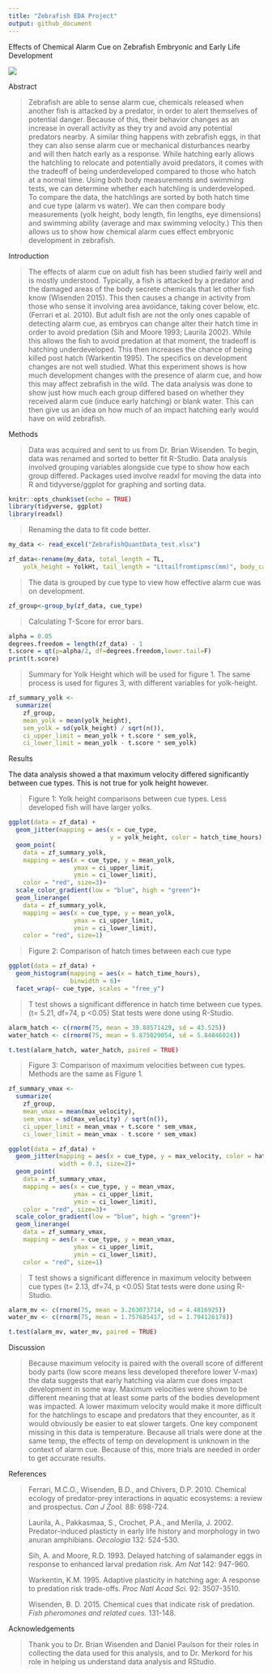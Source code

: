 ```yaml
---
title: "Zebrafish EDA Project"
output: github_document
---
```


Effects of Chemical Alarm Cue on Zebrafish Embryonic and Early Life Development

![](images/Zebrafish.webp)

Abstract

> Zebrafish are able to sense alarm cue, chemicals released when another fish is attacked by a predator, in order to alert themselves of potential danger. Because of this, their behavior changes as an increase in overall activity as they try and avoid any potential predators nearby. A similar thing happens with zebrafish eggs, in that they can also sense alarm cue or mechanical disturbances nearby and will then hatch early as a response. While hatching early allows the hatchling to relocate and potentially avoid predators, it comes with the tradeoff of being underdeveloped compared to those who hatch at a normal time. Using both body measurements and swimming tests, we can determine whether each hatchling is underdeveloped. To compare the data, the hatchlings are sorted by both hatch time and cue type (alarm vs water). We can then compare body measurements (yolk height, body length, fin lengths, eye dimensions) and swimming ability (average and max swimming velocity.) This then allows us to show how chemical alarm cues effect embryonic development in zebrafish.

Introduction

> The effects of alarm cue on adult fish has been studied fairly well and is mostly understood. Typically, a fish is attacked by a predator and the damaged areas of the body secrete chemicals that let other fish know (Wisenden 2015). This then causes a change in activity from those who sense it involving area avoidance, taking cover below, etc. (Ferrari et al. 2010). But adult fish are not the only ones capable of detecting alarm cue, as embryos can change alter their hatch time in order to avoid predation (Sih and Moore 1993; Laurila 2002). While this allows the fish to avoid predation at that moment, the tradeoff is hatching underdeveloped. This then increases the chance of being killed post hatch (Warkentin 1995). The specifics on development changes are not well studied. What this experiment shows is how much development changes with the presence of alarm cue, and how this may affect zebrafish in the wild. The data analysis was done to show just how much each group differed based on whether they received alarm cue (induce early hatching) or blank water. This can then give us an idea on how much of an impact hatching early would have on wild zebrafish.

Methods

> Data was acquired and sent to us from Dr. Brian Wisenden. To begin, data was renamed and sorted to better fit R-Studio. Data analysis involved grouping variables alongside cue type to show how each group differed. Packages used involve readxl for moving the data into R and tidyverse/ggplot for graphing and sorting data.

```r
knitr::opts_chunk$set(echo = TRUE)
library(tidyverse, ggplot)
library(readxl)
```

> Renaming the data to fit code better.

```r
my_data <- read_excel("ZebrafishQuantData_test.xlsx")

zf_data<-rename(my_data, total_length = TL, 
    yolk_height = YolkHt, tail_length = "Lttailfromtipmsc(mm)", body_cavity_lenth = BodyCavLen, trunk_total =   TrunkTotal,head_depth = HeadDpth, caudal_fin_height = CaudHt, trunk_and_fin = "Trunk+Fin", dorsal_fin_height = DorsalFin, dorsal_fin_length = DorsalFinLen, anal_fin_length = AnalFinLen, eye_height = EyeHt, eye_length = EyeLen, hatch_time_hours = "hatchtime(hours)", average_velocity = VelAvg, max_velocity = VelMax, cue_type = W1A2)
```

> The data is grouped by cue type to view how effective alarm cue was on development.

```r
zf_group<-group_by(zf_data, cue_type)
```

> Calculating T-Score for error bars.

```r
alpha = 0.05
degrees.freedom = length(zf_data) - 1
t.score = qt(p=alpha/2, df=degrees.freedom,lower.tail=F)
print(t.score)
```

> Summary for Yolk Height which will be used for figure 1. The same process is used for figures 3, with different variables for yolk-height.

```r
zf_summary_yolk <-
  summarize(
    zf_group, 
    mean_yolk = mean(yolk_height),
    sem_yolk = sd(yolk_height) / sqrt(n()),
    ci_upper_limit = mean_yolk + t.score * sem_yolk,
    ci_lower_limit = mean_yolk - t.score * sem_yolk)
```

Results

The data analysis showed a that maximum velocity differed significantly between cue types. This is not true for yolk height however.

> Figure 1: Yolk height comparisons between cue types. Less developed fish will have larger yolks.

```r
ggplot(data = zf_data) +
  geom_jitter(mapping = aes(x = cue_type, 
                            y = yolk_height, color = hatch_time_hours), width = 0.3)+
  geom_point(
    data = zf_summary_yolk, 
    mapping = aes(x = cue_type, y = mean_yolk, 
                  ymax = ci_upper_limit, 
                  ymin = ci_lower_limit),
    color = "red", size=3)+
  scale_color_gradient(low = "blue", high = "green")+
  geom_linerange(
    data = zf_summary_yolk, 
    mapping = aes(x = cue_type, y = mean_yolk, 
                  ymax = ci_upper_limit, 
                  ymin = ci_lower_limit),
    color = "red", size=1)
```

> Figure 2: Comparison of hatch times between each cue type

```r
ggplot(data = zf_data) +
  geom_histogram(mapping = aes(x = hatch_time_hours), 
                 binwidth = 6)+
  facet_wrap(~ cue_type, scales = "free_y")
```
>T test shows a significant difference in hatch time between cue types. (t= 5.21, df=74, p <0.05) Stat tests were done using R-Studio. 

```r
alarm_hatch <- c(rnorm(75, mean = 39.88571429, sd = 43.525))
water_hatch <- c(rnorm(75, mean = 5.875029054, sd = 5.84846024))

t.test(alarm_hatch, water_hatch, paired = TRUE)
```

> Figure 3: Comparison of maximum velocities between cue types. Methods are the same as Figure 1.

```r
zf_summary_vmax <-
  summarize(
    zf_group, 
    mean_vmax = mean(max_velocity),
    sem_vmax = sd(max_velocity) / sqrt(n()),
    ci_upper_limit = mean_vmax + t.score * sem_vmax,
    ci_lower_limit = mean_vmax - t.score * sem_vmax)

ggplot(data = zf_data) +
  geom_jitter(mapping = aes(x = cue_type, y = max_velocity, color = hatch_time_hours),
              width = 0.3, size=2)+
  geom_point(
    data = zf_summary_vmax, 
    mapping = aes(x = cue_type, y = mean_vmax, 
                  ymax = ci_upper_limit, 
                  ymin = ci_lower_limit),
    color = "red", size=3)+
  scale_color_gradient(low = "blue", high = "green")+
  geom_linerange(
    data = zf_summary_vmax, 
    mapping = aes(x = cue_type, y = mean_vmax, 
                  ymax = ci_upper_limit, 
                  ymin = ci_lower_limit),
    color = "red", size=1)
```


>T test shows a significant difference in maximum velocity between cue types (t= 2.13, df=74, p <0.05) Stat tests were done using R-Studio. 

```r

alarm_mv <- c(rnorm(75, mean = 3.263073714, sd = 4.4816925))
water_mv <- c(rnorm(75, mean = 1.757685417, sd = 1.794126178))

t.test(alarm_mv, water_mv, paired = TRUE)
```


Discussion

> Because maximum velocity is paired with the overall score of different body parts (low score means less developed therefore lower V-max) the data suggests that early hatching via alarm cue does impact development in some way. Maximum velocities were shown to be different meaning that at least some parts of the bodies development was impacted. A lower maximum velocity would make it more difficult for the hatchlings to escape and predators that they encounter, as it would obviously be easier to eat slower targets. One key component missing in this data is temperature. Because all trials were done at the same temp, the effects of temp on development is unknown in the context of alarm cue. Because of this, more trials are needed in order to get accurate results.

References

> Ferrari, M.C.O., Wisenden, B.D., and Chivers, D.P. 2010. Chemical ecology of predator-prey interactions in aquatic ecosystems: a review and prospectus. *Can J Zool.* 88: 698-724.
>
> Laurila, A., Pakkasmaa, S., Crochet, P.A., and Merila, J. 2002. Predator-induced plasticty in early life history and morphology in two anuran amphibians. *Oecologia* 132: 524-530.
>
> Sih, A. and Moore, R.D. 1993. Delayed hatching of salamander eggs in response to enhanced larval predation risk. *Am Nat* 142: 947-960.
>
> Warkentin, K.M. 1995. Adaptive plasticity in hatching age: A response to predation risk trade-offs. *Proc Natl Acad Sci.* 92: 3507-3510.
>
> Wisenden, B. D. 2015. Chemical cues that indicate risk of predation. *Fish pheromones and related cues.* 131-148.

Acknowledgements

> Thank you to Dr. Brian Wisenden and Daniel Paulson for their roles in collecting the data used for this analysis, and to Dr. Merkord for his role in helping us understand data analysis and RStudio.
